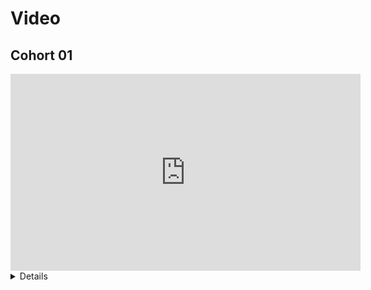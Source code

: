 # Video {-}

## Cohort 01

<iframe width="560" height="315" src="https://www.youtube.com/embed/MaEjLS2ouGg" title="Python for Data Analysis: Quarto/Python Language Basics, IPython, Jupyter Notebooks" frameborder="0" allow="accelerometer; autoplay; clipboard-write; encrypted-media; gyroscope; picture-in-picture" allowfullscreen></iframe>

<summary><details>
```
00:09:36	Isabella Velásquez:	https://github.com/r4ds/bookclub-py4da
00:15:43	Layla Bouzoubaa:	heart heart heart
00:15:50	Layla Bouzoubaa:	I am lving quarto
00:16:07	Layla Bouzoubaa:	😻😻😻😻
00:16:27	shamsuddeen:	Yes
00:17:49	Jadey Ryan:	thank you so much Isabella! so helpful 🥳
00:21:12	Isabella Velásquez:	Get started with Quarto: https://quarto.org/docs/get-started/
00:21:50	Ron:	Busted ;)
00:39:01	Isabella Velásquez:	import pandas as pd

%pdef pd.read_csv
00:39:23	Isabella Velásquez:	^ this runs (no parentheses)
00:41:15	Ron:	For simpler functions %pdef is pretty helpful, for example %pdef pd.DataFrame is only a few lines ;)
00:41:46	Layla Bouzoubaa:	ahh, perfect! thank you much!
00:43:13	Layla Bouzoubaa:	wooaahh
00:52:53	Isabella Velásquez:	Error in "5" + 6 : non-numeric argument to binary operator
01:02:27	Ron:	I LOVE f-strings.
01:06:45	Isabella Velásquez:	I have to go, thanks so much, this was great!
01:07:19	Layla Bouzoubaa:	me as well, have a great weekend all!
01:08:17	Jim Gruman:	thankyou!!!
01:08:25	Jadey Ryan:	thank you!!!
```
</details>
</summary>

